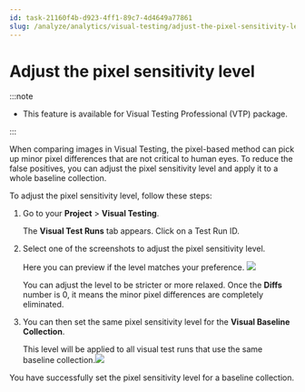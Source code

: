 ```yaml
---
id: task-21160f4b-d923-4ff1-89c7-4d4649a77861
slug: /analyze/analytics/visual-testing/adjust-the-pixel-sensitivity-level
---
```


# Adjust the pixel sensitivity level


:::note

-   This feature is available for Visual Testing Professional \(VTP\) package.

:::

When comparing images in Visual Testing, the pixel-based method can pick up minor pixel differences that are not critical to human eyes. To reduce the false positives, you can adjust the pixel sensitivity level and apply it to a whole baseline collection.

To adjust the pixel sensitivity level, follow these steps:

1.  Go to your **Project** &gt; **Visual Testing**.

    The **Visual Test Runs** tab appears. Click on a Test Run ID.

2.  Select one of the screenshots to adjust the pixel sensitivity level.

    Here you can preview if the level matches your preference. <img src="/doc_images/Documents/Analyze/Analytics/Visual_testing/visual-testing-overview/image/pixel-sensi.png" width={850} />

    You can adjust the level to be stricter or more relaxed. Once the **Diffs** number is 0, it means the minor pixel differences are completely eliminated.

3.  You can then set the same pixel sensitivity level for the **Visual Baseline Collection**.

    This level will be applied to all visual test runs that use the same baseline collection.<img src="/doc_images/Documents/Analyze/Analytics/Visual_testing/visual-testing-overview/image/pixel-bc.png" width={850} />


You have successfully set the pixel sensitivity level for a baseline collection.